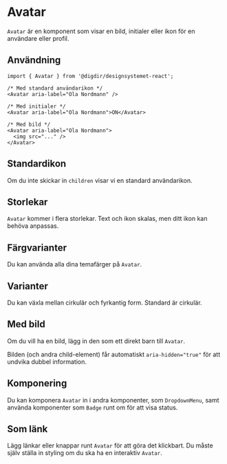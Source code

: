

<Meta of={AvatarStories} />

# Avatar

`Avatar` är en komponent som visar en bild, initialer eller ikon för en användare eller profil.

<Primary />
<Controls />

## Användning

```tsx
import { Avatar } from '@digdir/designsystemet-react';

/* Med standard användarikon */
<Avatar aria-label="Ola Nordmann" />

/* Med initialer */
<Avatar aria-label="Ola Nordmann">ON</Avatar>

/* Med bild */
<Avatar aria-label="Ola Nordmann">
  <img src="..." />
</Avatar>
```

## Standardikon

Om du inte skickar in `children` visar vi en standard användarikon.

<Canvas of={AvatarStories.NoName} />

## Storlekar

`Avatar` kommer i flera storlekar. Text och ikon skalas, men ditt ikon kan behöva anpassas.

<Canvas of={AvatarStories.Sizes} />

## Färgvarianter

Du kan använda alla dina temafärger på `Avatar`.

<Canvas of={AvatarStories.ColorVariants} />

## Varianter

Du kan växla mellan cirkulär och fyrkantig form. Standard är cirkulär.

<Canvas of={AvatarStories.ShapeVariants} />

## Med bild

Om du vill ha en bild, lägg in den som ett direkt barn till `Avatar`.

Bilden (och andra child-element) får automatiskt `aria-hidden="true"` för att undvika dubbel information.

<Canvas of={AvatarStories.WithImage} />

## Komponering

Du kan komponera `Avatar` in i andra komponenter, som `DropdownMenu`, samt använda komponenter som
`Badge` runt om för att visa status.

<Canvas of={AvatarStories.InDropdown} />

## Som länk

Lägg länkar eller knappar runt `Avatar` för att göra det klickbart.
Du måste själv ställa in styling om du ska ha en interaktiv `Avatar`.

<Canvas of={AvatarStories.AsLink} />